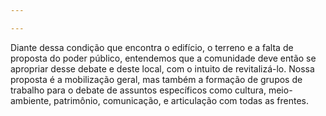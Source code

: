 ```yaml
---

---
```

Diante dessa condição que encontra o edifício, o terreno e a falta de proposta do poder público, entendemos que a comunidade deve então se apropriar desse debate e deste local, com o intuito de revitalizá-lo. Nossa proposta é a mobilização geral, mas também a formação de grupos de trabalho para o debate de assuntos específicos como cultura, meio-ambiente, patrimônio, comunicação, e articulação com todas as frentes. 